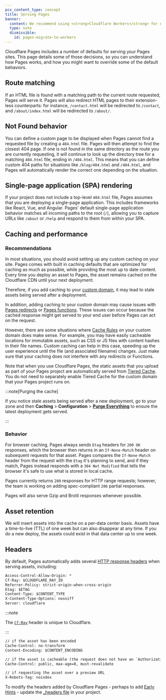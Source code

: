 ```yaml
---
pcx_content_type: concept
title: Serving Pages
banner:
  content: We recommend using <strong>Cloudflare Workers</strong> for new projects. For existing Pages projects, see our <a href="/workers/static-assets/migrate-from-pages/">migration guide</a> and <a href="/workers/static-assets/migrate-from-pages/#compatibility-matrix">compatibility matrix</a>.
  type: note
  dismissible:
    id: pages-migrate-to-workers
---
```


Cloudflare Pages includes a number of defaults for serving your Pages sites. This page details some of those decisions, so you can understand how Pages works, and how you might want to override some of the default behaviors.

## Route matching

If an HTML file is found with a matching path to the current route requested, Pages will serve it. Pages will also redirect HTML pages to their extension-less counterparts: for instance, `/contact.html` will be redirected to `/contact`, and `/about/index.html` will be redirected to `/about/`.

## Not Found behavior

You can define a custom page to be displayed when Pages cannot find a requested file by creating a `404.html` file. Pages will then attempt to find the closest 404 page. If one is not found in the same directory as the route you are currently requesting, it will continue to look up the directory tree for a matching `404.html` file, ending in `/404.html`. This means that you can define custom 404 paths for situations like `/blog/404.html` and `/404.html`, and Pages will automatically render the correct one depending on the situation.

## Single-page application (SPA) rendering

If your project does not include a top-level `404.html` file, Pages assumes that you are deploying a single-page application. This includes frameworks like React, Vue, and Angular. Pages' default single-page application behavior matches all incoming paths to the root (`/`), allowing you to capture URLs like `/about` or `/help` and respond to them from within your SPA.

## Caching and performance

### Recommendations

In most situations, you should avoid setting up any custom caching on your site. Pages comes with built in caching defaults that are optimized for caching as much as possible, while providing the most up to date content. Every time you deploy an asset to Pages, the asset remains cached on the Cloudflare CDN until your next deployment.

Therefore, if you add caching to your [custom domain](/pages/configuration/custom-domains/), it may lead to stale assets being served after a deployment.

In addition, adding caching to your custom domain may cause issues with [Pages redirects](/pages/configuration/redirects/) or [Pages functions](/pages/functions/). These issues can occur because the cached response might get served to your end user before Pages can act on the request.

However, there are some situations where [Cache Rules](/cache/how-to/cache-rules/) on your custom domain does make sense. For example, you may have easily cacheable locations for immutable assets, such as CSS or JS files with content hashes in their file names. Custom caching can help in this case, speeding up the user experience until the file (and associated filename) changes. Just make sure that your caching does not interfere with any redirects or Functions.

Note that when you use Cloudflare Pages, the static assets that you upload as part of your Pages project are automatically served from [Tiered Cache](/cache/how-to/tiered-cache/). You do not need to separately enable Tiered Cache for the custom domain that your Pages project runs on.

:::note[Purging the cache]

If you notice stale assets being served after a new deployment, go to your zone and then **Caching** > **Configuration** > [**Purge Everything**](/cache/how-to/purge-cache/purge-everything/) to ensure the latest deployment gets served.

:::

### Behavior

For browser caching, Pages always sends `Etag` headers for `200 OK` responses, which the browser then returns in an `If-None-Match` header on subsequent requests for that asset. Pages compares the `If-None-Match` header from the request with the `Etag` it's planning to send, and if they match, Pages instead responds with a `304 Not Modified` that tells the browser it's safe to use what is stored in local cache.

Pages currently returns `200` responses for HTTP range requests; however, the team is working on adding spec-compliant `206` partial responses.

Pages will also serve Gzip and Brotli responses whenever possible.

## Asset retention

We will insert assets into the cache on a per-data center basis. Assets have a time-to-live (TTL) of one week but can also disappear at any time. If you do a new deploy, the assets could exist in that data center up to one week.

## Headers

By default, Pages automatically adds several [HTTP response headers](https://developer.mozilla.org/en-US/docs/Glossary/Response_header) when serving assets, including:

```txt title="Headers always added"
Access-Control-Allow-Origin: *
Cf-Ray: $CLOUDFLARE_RAY_ID
Referrer-Policy: strict-origin-when-cross-origin
Etag: $ETAG
Content-Type: $CONTENT_TYPE
X-Content-Type-Options: nosniff
Server: cloudflare
```

:::note

The [`Cf-Ray`](/fundamentals/reference/cloudflare-ray-id/) header is unique to Cloudflare.

:::

```txt title="Headers sometimes added"
// if the asset has been encoded
Cache-Control: no-transform
Content-Encoding: $CONTENT_ENCODING

// if the asset is cacheable (the request does not have an `Authorization` or `Range` header)
Cache-Control: public, max-age=0, must-revalidate

// if requesting the asset over a preview URL
X-Robots-Tag: noindex
```

To modify the headers added by Cloudflare Pages - perhaps to add [Early Hints](/pages/configuration/early-hints/) - update the [\_headers file](/pages/configuration/headers/) in your project.
